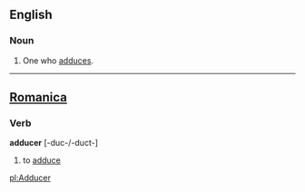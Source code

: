 ==English==

===Noun===
#One who [[adduce]]s.


----


==[[Romanica]]==
===Verb===
<b>adducer</b> [-duc-/-duct-]
#to [[adduce]]

[[pl:Adducer]]